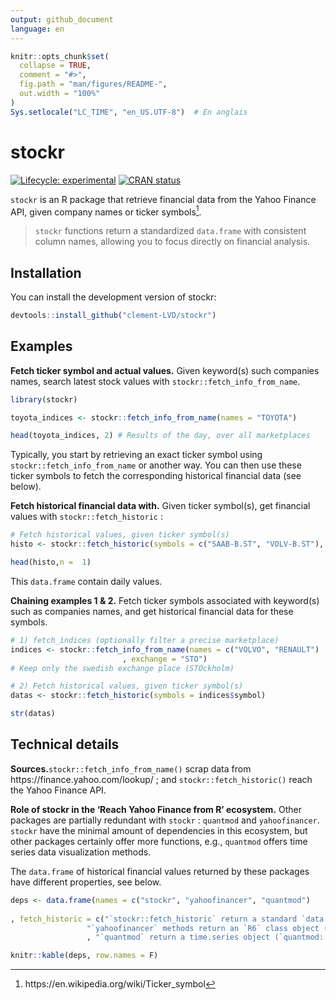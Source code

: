 ```yaml
---
output: github_document
language: en
---
```


<!-- README.md is generated from README.Rmd. Please edit that file -->

```r
knitr::opts_chunk$set(
  collapse = TRUE,
  comment = "#>",
  fig.path = "man/figures/README-",
  out.width = "100%"
)
Sys.setlocale("LC_TIME", "en_US.UTF-8")  # En anglais

```

# stockr

<!-- badges: start -->
[![Lifecycle: experimental](https://img.shields.io/badge/lifecycle-experimental-orange.svg)](https://lifecycle.r-lib.org/articles/stages.html#experimental)
[![CRAN status](https://www.r-pkg.org/badges/version/stockr)](https://CRAN.R-project.org/package=stockr)
<!-- badges: end -->

`stockr` is an R package that retrieve financial data from the Yahoo Finance API, given company names or ticker symbols^[https://en.wikipedia.org/wiki/Ticker_symbol].

> `stockr` functions return a standardized `data.frame` with consistent column names, allowing you to focus directly on financial analysis.

## Installation

You can install the development version of stockr:

``` r
devtools::install_github("clement-LVD/stockr")
```

## Examples

**Fetch ticker symbol and actual values.** Given keyword(s) such companies names, search latest stock values with `stockr::fetch_info_from_name`.

```r
library(stockr)

toyota_indices <- stockr::fetch_info_from_name(names = "TOYOTA")

head(toyota_indices, 2) # Results of the day, over all marketplaces
```

Typically, you start by retrieving an exact ticker symbol using `stockr::fetch_info_from_name` or another way. You can then use these ticker symbols to fetch the corresponding historical financial data (see below).

**Fetch historical financial data with.**  Given ticker symbol(s), get financial values with `stockr::fetch_historic` :

```r

# Fetch historical values, given ticker symbol(s)
histo <- stockr::fetch_historic(symbols = c("SAAB-B.ST", "VOLV-B.ST"), .verbose = FALSE)

head(histo,n =  1)

```

This `data.frame` contain daily values.

**Chaining examples 1 & 2.** Fetch ticker symbols associated with keyword(s) such as companies names, and get historical financial data for these symbols. 

```r
# 1) fetch_indices (optionally filter a precise marketplace)
indices <- stockr::fetch_info_from_name(names = c("VOLVO", "RENAULT")
                         , exchange = "STO")
# Keep only the swedish exchange place (STOckholm)

# 2) Fetch historical values, given ticker symbol(s)
datas <- stockr::fetch_historic(symbols = indices$symbol)

str(datas)
```

## Technical details

**Sources.**`stockr::fetch_info_from_name()` scrap data from https://finance.yahoo.com/lookup/ ; and `stockr::fetch_historic()` reach the Yahoo Finance API.

**Role of stockr in the 'Reach Yahoo Finance from R' ecosystem.** Other packages are partially redundant with `stockr` : `quantmod` and `yahoofinancer`. `stockr` have the minimal amount of dependencies in this ecosystem, but other packages certainly offer more functions, e.g., `quantmod` offers time series data visualization methods.

The `data.frame` of historical financial values returned by these packages have different properties, see below. 

```r

deps <- data.frame(names = c("stockr", "yahoofinancer", "quantmod")
  
, fetch_historic = c("`stockr::fetch_historic` return a standard `data.frame`",
                 "`yahoofinancer` methods return an `R6` class object (e.g., `Ticker$get_history`)"
                 , "`quantmod` return a time.series object (`quantmod::getSymbols` return a `xts` & `zoo` object)" ) )

knitr::kable(deps, row.names = F)


```



